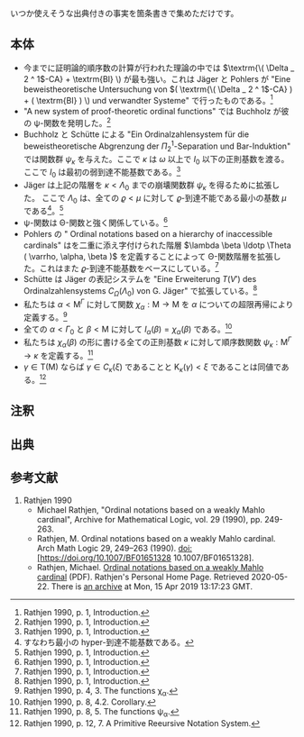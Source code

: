 いつか使えそうな出典付きの事実を箇条書きで集めただけです。

== 本体 ==

* 今までに証明論的順序数の計算が行われた理論の中では \( \textrm{\( \Delta _ 2 ^ 1 \)-CA} + \textrm{BI} \) が最も強い。これは Jäger と Pohlers が "Eine beweistheoretische Untersuchung von \( ( \textrm{\( \Delta _ 2 ^ 1 \)-CA} ) + ( \textrm{BI} ) \) und verwandter Systeme" で行ったものである。<ref>Rathjen 1990, p. 1, Introduction.</ref>
* "A new system of proof-theoretic ordinal functions" では Buchholz が彼の ψ-関数を発明した。<ref>Rathjen 1990, p. 1, Introduction.</ref>
* Buchholz と Schütte による "Ein Ordinalzahlensystem für die beweistheoretische Abgrenzung der \( \Pi _ 2 ^ 1 \)-Separation und Bar-Induktion" では関数群 \( \psi _ \kappa \) を与えた。ここで \( \kappa \) は \( \omega \) 以上で \( I _ 0 \) 以下の正則基数を渡る。ここで \( I _ 0 \) は最初の弱到達不能基数である。<ref>Rathjen 1990, p. 1, Introduction.</ref>
* Jäger は上記の階層を \( \kappa < \Lambda _ 0 \) までの崩壊関数群 \( \psi _ \kappa \) を得るために拡張した。 ここで \( \Lambda _ 0 \) は、全ての \( \varrho < \mu \) に対して \( \varrho \)-到達不能である最小の基数 \( \mu \) である<ref group="注釈">すなわち最小の hyper-到達不能基数である。</ref>。<ref>Rathjen 1990, p. 1, Introduction.</ref>
* ψ-関数は Θ-関数と強く関係している。<ref>Rathjen 1990, p. 1, Introduction.</ref>
* Pohlers の " Ordinal notations based on a hierarchy of inaccessible cardinals" はを二重に添え字付けられた階層 \( \lambda \beta \ldotp \Theta ( \varrho, \alpha, \beta ) \) を定義することによって Θ-関数階層を拡張した。これはまた \( \varrho \)-到達不能基数をベースにしている。<ref>Rathjen 1990, p. 1, Introduction.</ref>
* Schütte は Jäger の表記システムを "Eine Erweiterung \( T ( V' ) \) des Ordinalzahlensystems \( C _ \Omega ( \Lambda _ 0 ) \) von G. Jäger" で拡張している。<ref>Rathjen 1990, p. 1, Introduction.</ref>
* 私たちは \( \alpha < \mathrm{M} ^ \Gamma \) に対して関数 \( \chi _ \alpha : \mathrm{M} \rightarrow \mathrm{M} \) を \( \alpha \) についての超限再帰により定義する。<ref>Rathjen 1990, p. 4, 3. The functions χ<sub>α</sub>.</ref>
* 全ての \( \alpha < \Gamma _ 0 \) と \( \beta < \mathrm{M} \) に対して \( I _ \alpha ( \beta ) = \chi _ \alpha ( \beta ) \) である。<ref>Rathjen 1990, p. 8, 4.2. Corollary.</ref>
* 私たちは \( \chi _ \alpha ( \beta ) \) の形に書ける全ての正則基数 \( \kappa \) に対して順序数関数 \( \psi _ \kappa : \mathrm{M} ^ \Gamma \rightarrow \kappa \) を定義する。<ref>Rathjen 1990, p. 8, 5. The functions ψ<sub>α</sub>.</ref>
* \( \gamma \in \mathrm{T} ( \mathrm{M} ) \) ならば \( \gamma \in C _ \kappa ( \xi ) \) であることと \( \mathrm{K} _ \kappa ( \gamma ) < \xi \) であることは同値である。<ref>Rathjen 1990, p. 12, 7. A Primitive Reeursive Notation System.</ref>

== 注釈 ==

<references group="注釈" />

== 出典 ==

<references />

== 参考文献 ==

# Rathjen 1990
#* Michael Rathjen, "Ordinal notations based on a weakly Mahlo cardinal", Archive for Mathematical Logic, vol. 29 (1990), pp. 249-263.
#* Rathjen, M. Ordinal notations based on a weakly Mahlo cardinal. Arch Math Logic 29, 249–263 (1990). doi:[https://doi.org/10.1007/BF01651328 10.1007/BF01651328].
#* Rathjen, Michael. [https://www1.maths.leeds.ac.uk/~rathjen/Ord_Notation_Weakly_Mahlo.pdf Ordinal notations based on a weakly Mahlo cardinal] (PDF). Rathjen's Personal Home Page. Retrieved 2020-05-22. There is [https://web.archive.org/web/20190415131723/https://www1.maths.leeds.ac.uk/~rathjen/Ord_Notation_Weakly_Mahlo.pdf an archive] at Mon, 15 Apr 2019 13:17:23 GMT.
